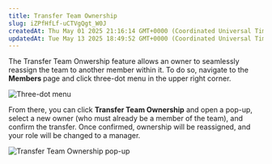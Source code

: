 ```yaml
---
title: Transfer Team Ownership
slug: iZPfHfLf-uCTVgQgt_W0J
createdAt: Thu May 01 2025 21:16:14 GMT+0000 (Coordinated Universal Time)
updatedAt: Tue May 13 2025 18:49:52 GMT+0000 (Coordinated Universal Time)
---
```


The Transfer Team Onwership feature allows an owner to seamlessly reassign the team to another member within it. To do so, navigate to the **Members&#x20;**&#x70;age and click three-dot menu in the upper right corner.

![](https://archbee-image-uploads.s3.amazonaws.com/9WtD9F5n1L2IYJxS0qXDd/WFxM5b-SraIflKhvhj4ss_image.png "Three-dot menu")

From there, you can click **Transfer Team Ownership** and open a pop-up, select a new owner (who must already be a member of the team), and confirm the transfer. Once confirmed, ownership will be reassigned, and your role will be changed to a manager.

![](https://archbee-image-uploads.s3.amazonaws.com/9WtD9F5n1L2IYJxS0qXDd/co1VzwYZLLyJDWtWLlWzL_image.png "Transfer Team Ownership pop-up")

